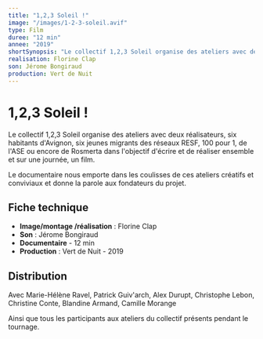 ```yaml
---
title: "1,2,3 Soleil !"
image: "/images/1-2-3-soleil.avif"
type: Film
duree: "12 min"
annee: "2019"
shortSynopsis: "Le collectif 1,2,3 Soleil organise des ateliers avec deux réalisateurs, six habitants d'Avignon, six jeunes migrants des réseaux RESF, 100 pour 1, de l'ASE ou encore de Rosmerta dans l'objectif d'écrire et de réaliser ensemble et sur une journée, un film."
realisation: Florine Clap
son: Jérome Bongiraud
production: Vert de Nuit
---
```


# 1,2,3 Soleil !

Le collectif 1,2,3 Soleil organise des ateliers avec deux réalisateurs, six habitants d'Avignon, six jeunes migrants des réseaux RESF, 100 pour 1, de l'ASE ou encore de Rosmerta dans l'objectif d'écrire et de réaliser ensemble et sur une journée, un film. 

Le documentaire nous emporte dans les coulisses de ces ateliers créatifs et conviviaux et donne la parole aux fondateurs du projet.

## Fiche technique

- **Image/montage /réalisation** : Florine Clap
- **Son** : Jérome Bongiraud
- **Documentaire** - 12 min
- **Production** : Vert de Nuit - 2019

## Distribution

Avec Marie-Hélène Ravel, Patrick Guiv'arch, Alex Durupt, Christophe Lebon, Christine Conte, Blandine Armand, Camille Morange

Ainsi que tous les participants aux ateliers du collectif présents pendant le tournage.
